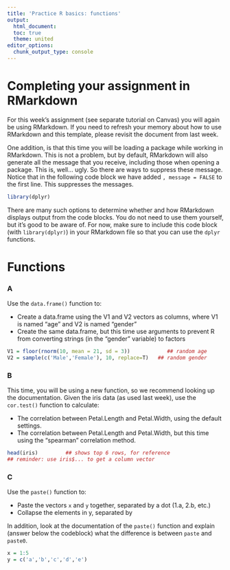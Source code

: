 ```yaml
---
title: 'Practice R basics: functions'
output:
  html_document:
  toc: true
  theme: united
editor_options: 
  chunk_output_type: console
---
```


# Completing your assignment in RMarkdown

For this week's assignment (see separate tutorial on Canvas) you will again be using RMarkdown. If you need to refresh your memory about how to use RMarkdown and this template, please revisit the document from last week.

One addition, is that this time you will be loading a package while working in RMarkdown. This is not a problem, but by default, RMarkdown will also generate all the message that you receive, including those when opening a package. This is, well... ugly. So there are ways to suppress these message. Notice that in the following code block we have added `, message = FALSE` to the first line. This suppresses the messages.

```r
library(dplyr)
```

There are many such options to determine whether and how RMarkdown displays output from the code blocks. You do not need to use them yourself, but it's good to be aware of. For now, make sure to include this code block (with `library(dplyr)`) in your RMarkdown file so that you can use the `dplyr` functions.


# Functions


### A

Use the `data.frame()` function to:

* Create a data.frame using the V1 and V2 vectors as columns, where V1 is named "age" and V2 is named "gender" 
* Create the same data.frame, but this time use arguments to prevent R from converting strings (in the "gender" variable) to factors

```r
V1 = floor(rnorm(10, mean = 21, sd = 3))            ## random age
V2 = sample(c('Male','Female'), 10, replace=T)   ## random gender

```

### B

This time, you will be using a new function, so we recommend looking up the documentation. Given the iris data (as used last week), use the `cor.test()` function to calculate:

* The correlation between Petal.Length and Petal.Width, using the default settings.
* The correlation between Petal.Length and Petal.Width, but this time using the "spearman" correlation method.

```r
head(iris)         ## shows top 6 rows, for reference
## reminder: use iris$... to get a column vector


```

### C

Use the `paste()` function to:

* Paste the vectors `x` and `y` together, separated by a dot (1.a, 2.b, etc.)
* Collapse the elements in y, separated by  

In addition, look at the documentation of the `paste()` function and explain (answer below the codeblock) what the difference is between `paste` and `paste0`.  

```r
x = 1:5
y = c('a','b','c','d','e')


```

